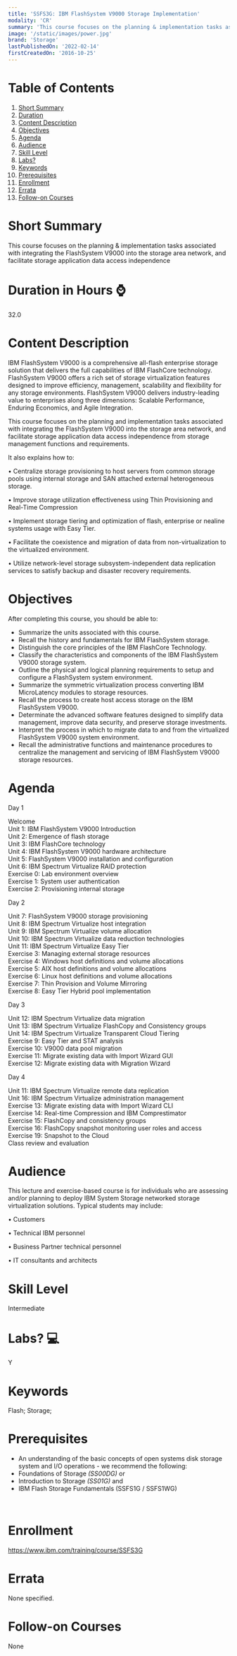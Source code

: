 ```yaml
---
title: 'SSFS3G: IBM FlashSystem V9000 Storage Implementation'
modality: 'CR'
summary: 'This course focuses on the planning & implementation tasks associated with integrating the FlashSystem V9000 into the storage area network, and facilitate storage application data access independence'
image: '/static/images/power.jpg'
brand: 'Storage'
lastPublishedOn: '2022-02-14'
firstCreatedOn: '2016-10-25'
---
```

# Table of Contents
1.  [Short Summary](#short-summary)
2.  [Duration](#duration-in-hours-)
3.  [Content Description](#content-description)
4.  [Objectives](#objectives)
5.  [Agenda](#agenda)
6.  [Audience](#audience)
7.  [Skill Level](#skill-level)
8.  [Labs?](#labs-)
9.  [Keywords](#keywords)
10. [Prerequisites](#prerequisites)
11. [Enrollment](#enrollment)
12. [Errata](#errata)
13. [Follow-on Courses](#follow-on-courses)

# Short Summary
This course focuses on the planning & implementation tasks associated with integrating the FlashSystem V9000 into the storage area network, and facilitate storage application data access independence

# Duration in Hours ⌚
32.0

# Content Description
IBM FlashSystem V9000 is a comprehensive all-flash enterprise storage solution that delivers the full capabilities of IBM FlashCore technology. FlashSystem V9000 offers a rich set of storage virtualization features designed to improve efficiency, management, scalability and flexibility for any storage environments. FlashSystem V9000 delivers industry-leading value to enterprises along three dimensions: Scalable Performance, Enduring Economics, and Agile Integration.


This course focuses on the planning and implementation tasks associated with integrating the FlashSystem V9000 into the storage area network, and facilitate storage application data access independence from storage management functions and requirements.


It also explains how to:


• Centralize storage provisioning to host servers from common storage pools using internal storage and SAN attached external heterogeneous storage.  

• Improve storage utilization effectiveness using Thin Provisioning and Real-Time Compression  

• Implement storage tiering and optimization of flash, enterprise or nealine systems usage with Easy Tier.  

• Facilitate the coexistence and migration of data from non-virtualization to the virtualized environment.  

• Utilize network-level storage subsystem-independent data replication services to satisfy backup and disaster recovery requirements.



# Objectives
After completing this course, you should be able to:


* Summarize the units associated with this course.
* Recall the history and fundamentals for IBM FlashSystem storage.
* Distinguish the core principles of the IBM FlashCore Technology.
* Classify the characteristics and components of the IBM FlashSystem V9000 storage system.
* Outline the physical and logical planning requirements to setup and configure a FlashSystem system environment.
* Summarize the symmetric virtualization process converting IBM MicroLatency modules to storage resources.
* Recall the process to create host access storage on the IBM FlashSystem V9000.
* Determinate the advanced software features designed to simplify data management, improve data security, and preserve storage investments.
* Interpret the process in which to migrate data to and from the virtualized FlashSystem V9000 system environment.
* Recall the administrative functions and maintenance procedures to centralize the management and servicing of IBM FlashSystem V9000 storage resources.


# Agenda
Day 1

Welcome  
Unit 1: IBM FlashSystem V9000 Introduction  
Unit 2: Emergence of flash storage  
Unit 3: IBM FlashCore technology  
Unit 4: IBM FlashSystem V9000 hardware architecture  
Unit 5: FlashSystem V9000 installation and configuration  
Unit 6: IBM Spectrum Virtualize RAID protection  
Exercise 0: Lab environment overview  
Exercise 1: System user authentication  
Exercise 2: Provisioning internal storage

Day 2

Unit 7: FlashSystem V9000 storage provisioning  
Unit 8: IBM Spectrum Virtualize host integration  
Unit 9: IBM Spectrum Virtualize volume allocation  
Unit 10: IBM Spectrum Virtualize data reduction technologies  
Unit 11: IBM Spectrum Virtualize Easy Tier  
Exercise 3: Managing external storage resources  
Exercise 4: Windows host definitions and volume allocations  
Exercise 5: AIX host definitions and volume allocations  
Exercise 6: Linux host definitions and volume allocations  
Exercise 7: Thin Provision and Volume Mirroring  
Exercise 8: Easy Tier Hybrid pool implementation

Day 3

Unit 12: IBM Spectrum Virtualize data migration  
Unit 13: IBM Spectrum Virtualize FlashCopy and Consistency groups  
Unit 14: IBM Spectrum Virtualize Transparent Cloud Tiering  
Exercise 9: Easy Tier and STAT analysis  
Exercise 10: V9000 data pool migration  
Exercise 11: Migrate existing data with Import Wizard GUI  
Exercise 12: Migrate existing data with Migration Wizard

Day 4

Unit 11: IBM Spectrum Virtualize remote data replication  
Unit 16: IBM Spectrum Virtualize administration management  
Exercise 13: Migrate existing data with Import Wizard CLI  
Exercise 14: Real-time Compression and IBM Comprestimator  
Exercise 15: FlashCopy and consistency groups  
Exercise 16: FlashCopy snapshot monitoring user roles and access  
Exercise 19: Snapshot to the Cloud  
Class review and evaluation



# Audience
This lecture and exercise-based course is for individuals who are assessing and/or planning to deploy IBM System Storage networked storage virtualization solutions. Typical students may include:  

• Customers  

• Technical IBM personnel  

• Business Partner technical personnel  

• IT consultants and architects



# Skill Level
Intermediate        

# Labs? 💻
Y

# Keywords
Flash; Storage;

# Prerequisites
* An understanding of the basic concepts of open systems disk storage system and I/O operations - we recommend the following:
* Foundations of Storage *(SS00DG)* or
* Introduction to Storage *(SS01G)* and
* IBM Flash Storage Fundamentals (SSFS1G / SSFS1WG)


  

 



# Enrollment
https://www.ibm.com/training/course/SSFS3G

# Errata
None specified.

# Follow-on Courses
None

